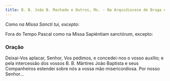 ```yaml
---
title: B. B. João B. Machado e Outros, Ms. - Na Arquidiocese de Braga e noutros lugares
---
```


<em>Como na Missa Sancti tui, excepto:</em>


<LinkCard href="/missal/comum/10martires" title="Mártires - Missa Sancti tui" />

Fora do Tempo Pascal como na Missa Sapiéntiam sanctórum, excepto:

<LinkCard
  href="/missal/comum/7muitosmartires2"
  title="Muitos Mártires - Missa Sapiéntiam sanctórum"
/>

### Oração

Deixai-Vos aplacar, Senhor, Vos pedimos, e concedei-nos o vosso auxílio; e
pela intercessão dos vossos B. B. Mártires João Baptista e seus
Companheiros estendei sobre nós a vossa mão misericordiosa. Por nosso
Senhor...
